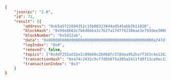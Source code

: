 

<Tabs>
  <TabItem value="JSON">

```json
{
    "jsonrpc": "2.0",
    "id": 73,
    "result": [{
        "address": "0xb5a5f22694352c15b00323844ad545abb2b11028",
        "blockHash": "0x99e8663c7b6d8bba3c7627a17d774238eae3e793dee30008debb2699666657de",
        "blockNumber": "0x5d12ab",
        "data": "0x0000000000000000000000000000000000000000000000a247d7a2955b61d000",
        "logIndex": "0x0",
        "removed": false,
        "topics": ["0xddf252ad1be2c89b69c2b068fc378daa952ba7f163c4a11628f55a4df523b3ef", "0x000000000000000000000000bdc0afe57b8e9468aa95396da2ab2063e595f37e", "0x0000000000000000000000007503e090dc2b64a88f034fb45e247cbd82b8741e"],
        "transactionHash": "0xa74c2432c9cf7dbb875a385a2411fd8f13ca9ec12216864b1a1ead3c99de99cd",
        "transactionIndex": "0x3"
    }
}
```

  </TabItem>
</Tabs>
